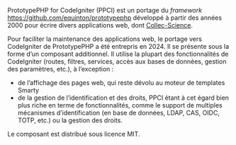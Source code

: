 ::: {.content-visible when-profile="french"}

PrototypePHP for CodeIgniter (PPCI) est un portage du _framework_ [https://github.com/equinton/prototypephp](https://github.com/equinton/prototypephp) développé à partir des années 2000 pour écrire divers applications web, dont [Collec-Science](https://www.collec-science.org).

Pour faciliter la maintenance des applications web, le portage vers CodeIgniter de PrototypePHP a été entrepris en 2024.  Il se présente sous la forme d'un composant additionnel. Il utilise la plupart des fonctionnalités de CodeIgniter (routes, filtres, services, accès aux bases de données, gestion des paramètres, etc.), à l'exception :

- de l'affichage des pages web, qui reste dévolu au moteur de templates Smarty
- de la gestion de l'identification et des droits, PPCI étant à cet égard bien plus riche en terme de fonctionnalités, comme le support de multiples mécanismes d'identification (en base de données, LDAP, CAS, OIDC, TOTP, etc.) ou la gestion des droits.

Le composant est distribué sous licence MIT.

:::

::: {.content-visible when-profile="english"}

:::
